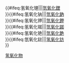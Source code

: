 {{#ifeq:氢氧化锂|{{PAGENAME}}||[[氫氧化鋰]]<br>}}{{#ifeq:氢氧化钠|{{PAGENAME}}||[[氫氧化鈉]]<br>}}{{#ifeq:氢氧化钾|{{PAGENAME}}||[[氫氧化鉀]]<br>}}{{#ifeq:氢氧化铷|{{PAGENAME}}||[[氫氧化銣]]<br>}}{{#ifeq:氢氧化铯|{{PAGENAME}}||[[氫氧化銫]]<br>}}{{#ifeq:氫氧化鍅|{{PAGENAME}}||[[氢氧化钫]]<br>}}

<noinclude>
[[Category:化学模板|氢氧化物]]
</noinclude>
